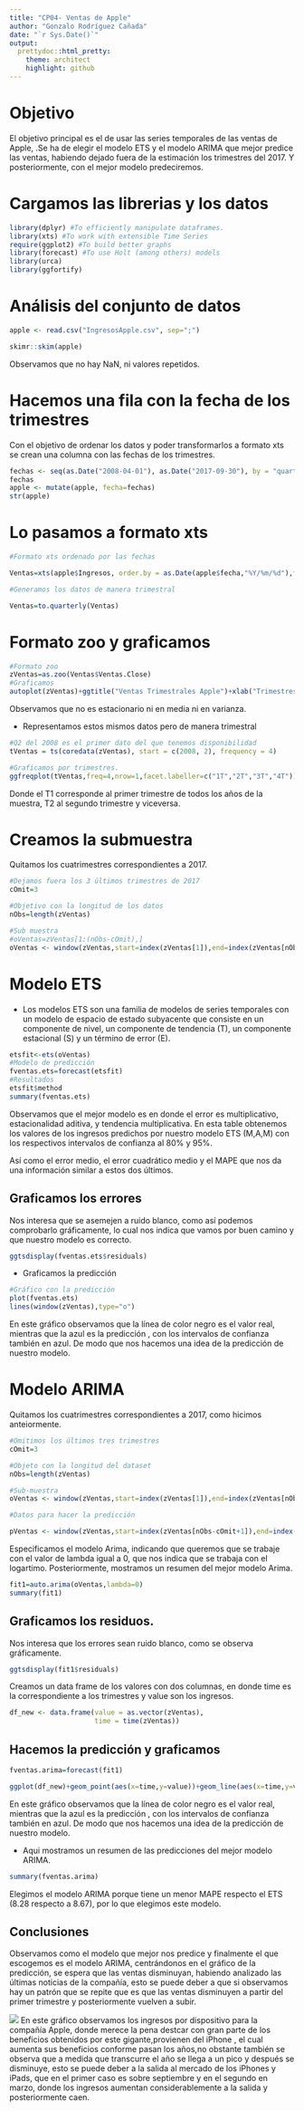 ```yaml
---
title: "CP04- Ventas de Apple"
author: "Gonzalo Rodríguez Cañada"
date: "`r Sys.Date()`"
output:
  prettydoc::html_pretty:
    theme: architect
    highlight: github
---
```

# Objetivo

El objetivo principal es el de usar las series temporales de las ventas de Apple,  .Se ha de  elegir el modelo ETS y el modelo ARIMA que mejor predice las ventas, habiendo dejado fuera de la estimación los trimestres del 2017. Y posteriormente, con el mejor modelo predeciremos.

# Cargamos las librerias y los datos
```r
library(dplyr) #To efficiently manipulate dataframes.
library(xts) #To work with extensible Time Series
require(ggplot2) #To build better graphs
library(forecast) #To use Holt (among others) models
library(urca) 
library(ggfortify)
```

# Análisis del conjunto de datos

```r
apple <- read.csv("IngresosApple.csv", sep=";")

skimr::skim(apple)

```
Observamos que no hay NaN, ni valores repetidos.


# Hacemos una fila con la fecha de los trimestres

Con el objetivo de ordenar los datos y poder transformarlos a formato xts se crean una columna con las fechas de los trimestres.

```r
fechas <- seq(as.Date("2008-04-01"), as.Date("2017-09-30"), by = "quarter")
fechas
apple <- mutate(apple, fecha=fechas)
str(apple)
```
# Lo pasamos a formato xts

```r
#Formato xts ordenado por las fechas

Ventas=xts(apple$Ingresos, order.by = as.Date(apple$fecha,"%Y/%m/%d"),frequency=4)

#Generamos los datos de manera trimestral

Ventas=to.quarterly(Ventas)
```

# Formato zoo y graficamos

```r
#Formato zoo
zVentas=as.zoo(Ventas$Ventas.Close)
#Graficamos
autoplot(zVentas)+ggtitle("Ventas Trimestrales Apple")+xlab("Trimestres")+ylab("Ventas")
```
Observamos que no es estacionario ni en media ni en varianza.

+ Representamos estos mismos datos pero de manera trimestral

```r
#Q2 del 2008 es el primer dato del que tenemos disponibilidad
tVentas = ts(coredata(zVentas), start = c(2008, 2), frequency = 4)

#Graficamos por trimestres.
ggfreqplot(tVentas,freq=4,nrow=1,facet.labeller=c("1T","2T","3T","4T"))+ggtitle("Ingresos Trimestrales")
```
Donde el T1 corresponde al primer trimestre de todos los años de la muestra, T2 al segundo trimestre y viceversa.

# Creamos la submuestra 

Quitamos los cuatrimestres correspondientes a 2017.

```r
#Dejamos fuera los 3 últimos trimestres de 2017
cOmit=3

#Objetivo con la longitud de los datos
nObs=length(zVentas)

#Sub muestra
#oVentas=zVentas[1:(nObs-cOmit),]
oVentas <- window(zVentas,start=index(zVentas[1]),end=index(zVentas[nObs-cOmit]))

```

# Modelo ETS

+ Los modelos ETS son una familia de modelos de series temporales con un modelo de espacio de estado subyacente que consiste en un componente de nivel, un componente de tendencia (T), un componente estacional (S) y un término de error (E).

```r
etsfit<-ets(oVentas)
#Modelo de predicción
fventas.ets=forecast(etsfit)
#Resultados
etsfit$method
summary(fventas.ets)
```

Observamos que el mejor modelo es en donde el error es multiplicativo, estacionalidad aditiva, y tendencia multiplicativa. En esta table obtenemos los valores de los ingresos predichos por nuestro modelo ETS (M,A,M) con los respectivos intervalos de confianza al 80% y 95%.

Así como el error medio, el error cuadrático medio y el MAPE que nos da una información similar a estos dos últimos.

## Graficamos los errores

Nos interesa que se asemejen a ruido blanco, como así podemos comprobarlo gráficamente, lo cual nos indica que vamos por buen camino y que nuestro modelo es correcto.

```r
ggtsdisplay(fventas.ets$residuals)
```




+ Graficamos la predicción

```r
#Gráfico con la predicción
plot(fventas.ets)
lines(window(zVentas),type="o")
```
En este gráfico observamos que la línea de color negro es el valor real, mientras que la azul es la predicción , con los intervalos de confianza también en azul. De modo que nos hacemos una idea de la predicción de nuestro modelo. 

# Modelo ARIMA

Quitamos los cuatrimestres correspondientes a 2017, como hicimos anteiormente.

```r
#Omitimos los últimos tres trimestres
cOmit=3

#Objeto con la longitud del dataset
nObs=length(zVentas)

#Sub-muestra
oVentas <- window(zVentas,start=index(zVentas[1]),end=index(zVentas[nObs-cOmit]))

#Datos para hacer la predicción

pVentas <- window(zVentas,start=index(zVentas[nObs-cOmit+1]),end=index(zVentas[nObs]))
```

Especificamos el modelo Arima, indicando que queremos que se trabaje con el valor de lambda igual a 0, que nos indica que se trabaja con el logartimo. Posteriormente, mostramos un resumen del mejor modelo Arima.

```r
fit1=auto.arima(oVentas,lambda=0)
summary(fit1)
```



## Graficamos los residuos.

Nos interesa que los errores sean ruido blanco, como se observa gráficamente.
```r
ggtsdisplay(fit1$residuals)
```

Creamos un data frame de los valores con dos columnas, en donde time es la correspondiente a los trimestres y value son los ingresos.

```r
df_new <- data.frame(value = as.vector(zVentas),
                     time = time(zVentas))
```

## Hacemos la predicción y graficamos


```r
fventas.arima=forecast(fit1)

ggplot(df_new)+geom_point(aes(x=time,y=value))+geom_line(aes(x=time,y=value))+ geom_forecast(fventas.arima,alpha=0.4)+ggtitle("ARIMA: Predicción de los ingresos de Apple")
```
En este gráfico observamos que la línea de color negro es el valor real, mientras que la azul es la predicción , con los intervalos de confianza también en azul. De modo que nos hacemos una idea de la predicción de nuestro modelo. 


+ Aqui mostramos un resumen de las predicciones del mejor modelo ARIMA.

```r
summary(fventas.arima)
```
Elegimos el modelo ARIMA porque tiene un menor MAPE respecto el ETS (8.28 respecto a 8.67), por lo que elegimos este modelo.


## Conclusiones

Observamos como el modelo que mejor nos predice y finalmente el que escogemos es el modelo ARIMA, centrándonos en el gráfico de la predicción,  se espera que las ventas disminuyan, habiendo analizado las últimas noticias de la compañía, esto se puede deber a que si observamos hay un patrón que se repite que es que las ventas disminuyen a partir del primer trimestre y posteriormente vuelven a subir.

![](https://images.macrumors.com/t/yBfxnPiu70RhJAPuY2CPI1kftH8=/1600x0/article-new/2017/08/Screen-Shot-2017-08-01-at-4.36.03-PM.jpg)
En este gráfico observamos los ingresos por dispositivo para la compañía Apple, donde merece la pena destcar con gran parte de los beneficios obtenidos por este gigante,provienen del iPhone , el cual aumenta sus beneficios conforme pasan los años,no obstante también se observa que a medida que transcurre el año se llega a un pico y después se disminuye, esto se puede deber a la salida al mercado de los iPhones y iPads, que en el primer caso es sobre septiembre y en el segundo en marzo, donde los ingresos aumentan considerablemente a la salida  y  posteriormente caen.

